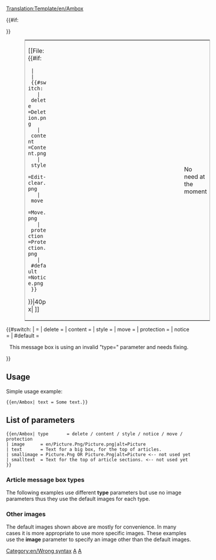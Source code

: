 <noinclude>[[Translation:Template/en/Ambox]]</noinclude><!-- 
      Wiki Ambox code adaptation

--><includeonly><table style="margin: 0px 10% 0px 10%; border: 1px solid #aaa; background:#fbfbfb"><tr>
<td style="border-left: 10px solid {{#switch:{{{type|}}} 
  | delete     =#b22222;
  | content    =#f28500;
  | style      =#f4c430;
  | move       =#9932cc;
  | protection =#bba;
  | #default   =#1e90ff;
}} padding: 2px 0 2px 0.5em;"><div style="width: 52px;">[[File:{{#if:{{{image|}}}
  | {{{image}}}
  | {{#switch:{{{type|}}}
    | delete     =Deletion.png
    | content    =Content.png
    | style      =Edit-clear.png
    | move       =Move.png
    | protection =Protection.png
    | #default   =Notice.png
  }}
}}|40px|
]]</div></td>
<td style="border: none; padding: 0.25em 0.9em; width: 100%;"> {{{text|}}} </td>
{{#if:{{{imageright|}}}
<td style="padding: 2px 0.5em 2px 0;">No need at the moment</td>
}}</tr></table><!-- 
Detect and report usage with faulty "type" parameter:
-->{{#switch:{{{type|}}}
|            = <!--No type fed, is also valid input --> 
| delete     =
| content    = 
| style      =
| move       =
| protection =
| notice     =
| #default   = <div style="text-align: center;">This message box is using an invalid "type={{{type|}}}" parameter and needs fixing.</div>[[Category:en/Wrong syntax]]
}}</includeonly><noinclude>

==Usage==
Simple usage example:

<pre>
{{en/Ambox| text = Some text.}}
</pre>
{{en/Ambox| text = Some text.}}
== List of parameters==
<pre>
{{en/Ambox| type       = delete / content / style / notice / move / protection
| image      = en/Picture.Png/Picture.png|alt=Picture
| text       = Text for a big box, for the top of articles.
| smallimage = Picture.Png OR Picture.Png|alt=Picture <-- not used yet
| smalltext  = Text for the top of article sections. <-- not used yet
}}
</pre>


=== Article message box types ===

The following examples use different '''type''' parameters but use no image parameters thus they use the default images for each type.

{{en/Ambox| type  = delete
| text  = type=<u>delete</u> – Deletion issues, such as {{en/S|en/Xxx}}.
}}
{{en/Ambox| type  = content
| text  = type=<u>content</u> – Content issues, such as {{en/S|en/Xxx}}.
}}
{{en/Ambox| type  = style
| text  = type=<u>style</u> – Style issues, such as {{en/S|en/Cleanup}}.
}}
{{en/Ambox| type  = notice
| text  = type=<u>notice</u> – Article notices, such as {{en/S|en/Current}}.
}}
{{en/Ambox| type  = move
| text  = type=<u>move</u> – Merge, split and transwiki proposals, such as {{en/S|en/Split}}.
}}
{{en/Ambox| type  = protection
| text  = type=<u>protection</u> – Protection notices, such as {{en/S|en/Xxx}}.
}}

=== Other images ===

The default images shown above are mostly for convenience. In many cases it is more appropriate to use more specific images. These examples use the '''image''' parameter to specify an image other than the default images.

{{en/Ambox| type  = notice
| image =en/Manual/OpenttdManual.png|alt= Openttd Manual
| text  = something something something something something.
}}

[[Category:en/Templates|A]][[Category:en/Message boxes|A]]
</noinclude>

<!--

  CSS if will become availble


/* Article message box styles */
table.ambox {
    margin: 0px 10%;   /* 10% = Will not overlap with other elements */
    border: 1px solid #aaa; 
    border-left: 10px solid #1e90ff;    /* Default "notice" blue */
    background: #fbfbfb; 
}
table.ambox + table.ambox {   /* Single border between stacked boxes. */
    margin-top: -1px;
}
.ambox th.mbox-text, 
.ambox td.mbox-text {            /* The message body cell(s) */
    padding: 0.25em 0.5em;       /* 0.5em left/right */
}
.ambox td.mbox-image {           /* The left image cell */
    padding: 2px 0 2px 0.5em;    /* 0.5em left, 0px right */
}
.ambox td.mbox-imageright {      /* The right image cell */
    padding: 2px 0.5em 2px 0;    /* 0px left, 0.5em right */
}

table.ambox-notice {
    border-left: 10px solid #1e90ff;    /* Blue */
}
table.ambox-speedy {
    border-left: 10px solid #b22222;    /* Red */
    background: #fee;                   /* Pink */
}
table.ambox-delete {
    border-left: 10px solid #b22222;    /* Red */
}
table.ambox-content {
    border-left: 10px solid #f28500;    /* Orange */
}
table.ambox-style {
    border-left: 10px solid #f4c430;    /* Yellow */
}
table.ambox-move {
    border-left: 10px solid #9932cc;    /* Purple */
}
table.ambox-protection {
    border-left: 10px solid #bba;       /* Gray-gold */
}
-->